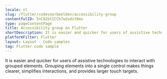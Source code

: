 ```yaml
---
locale: nl
slug: /flutter/codevoorbeelden/accessibility-group
contentfulID: 5nC82btICCh7w2odzt8ms
type: pageContentPage
title: Accessibility group on Flutter
shortDescription: It is easier and quicker for users of assistive technologies to interact with grouped elements.
platformFilter: Flutter
layout: Layout - Code samples
tag: Flutter code sample
---
```


It is easier and quicker for users of assistive technologies to interact with grouped elements. Grouping elements into a single control makes things clearer, simplifies interactions, and provides larger touch targets.

<CodeSample id="accessibility-group" locale="nl" platform="flutter"/>